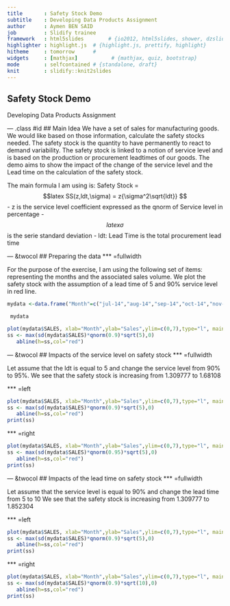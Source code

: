 ```yaml
---
title       : Safety Stock Demo
subtitle    : Developing Data Products Assignment
author      : Aymen BEN SAID
job         : Slidify trainee
framework   : html5slides        # {io2012, html5slides, shower, dzslides, ...}
highlighter : highlight.js  # {highlight.js, prettify, highlight}
hitheme     : tomorrow      # 
widgets     : [mathjax]           # {mathjax, quiz, bootstrap}
mode        : selfcontained # {standalone, draft}
knit        : slidify::knit2slides
---
```



## Safety Stock Demo
Developing Data Products Assignment


--- .class #id
## Main Idea
We have a set of sales for manufacturing goods. We would like based on those information, calculate the safety stocks needed. The safety stock is the quantity to have permanently to react to demand variability. The safety stock is linked to a notion of service level and is based on the production or procurement leadtimes of our goods.
The demo aims to show the impact of the change of the service level and the Lead time on the calculation of the safety stock.

The main formula I am using is: Safety Stock = 
$$latex
SS(z,ldt,\sigma) = z{\sigma^2\sqrt{ldt}}   
$$
- z is the service level coefficient expressed as the qnorm of Service level in percentage
- $$latex \sigma $$ is the serie standard deviation
- ldt: Lead Time is the total procurement lead time

--- &twocol
## Preparing the data
*** =fullwidth

For the purpose of the exercise, I am using the following set of items: representing the months and the associated sales volume. We plot the safety stock with the assumption of a lead time of 5 and 90% service level in red line.    

```r

mydata <-data.frame("Month"=c("jul-14","aug-14","sep-14","oct-14","nov-14","dec-14"),"SALES"=c(5.91,5.01,5.03,5.29,5.97,5.89))

 mydata
```
```r
plot(mydata$SALES, xlab="Month",ylab="Sales",ylim=c(0,7),type="l", main='Total Sales')
ss <- max(sd(mydata$SALES)*qnorm(0.9)*sqrt(5),0)
   abline(h=ss,col="red")
```

--- &twocol
## Impacts of the service level on safety stock
*** =fullwidth

Let assume that the ldt is equal to 5 and change the service level from 90% to 95%.
We see that the safety stock is increasing from 1.309777 to 1.68108

*** =left
```r
plot(mydata$SALES, xlab="Month",ylab="Sales",ylim=c(0,7),type="l", main='Total Sales')
ss <- max(sd(mydata$SALES)*qnorm(0.9)*sqrt(5),0)
   abline(h=ss,col="red")
print(ss)
```
*** =right
```r
plot(mydata$SALES, xlab="Month",ylab="Sales",ylim=c(0,7),type="l", main='Total Sales')
ss <- max(sd(mydata$SALES)*qnorm(0.95)*sqrt(5),0)
   abline(h=ss,col="red")
print(ss)
```

--- &twocol
## Impacts of the lead time on safety stock
*** =fullwidth

Let assume that the service level is equal to 90% and change the lead time from 5 to 10
We see that the safety stock is increasing from 1.309777 to 1.852304

*** =left
```r
plot(mydata$SALES, xlab="Month",ylab="Sales",ylim=c(0,7),type="l", main='Total Sales')
ss <- max(sd(mydata$SALES)*qnorm(0.9)*sqrt(5),0)
   abline(h=ss,col="red")
print(ss)
```
*** =right
```r
plot(mydata$SALES, xlab="Month",ylab="Sales",ylim=c(0,7),type="l", main='Total Sales')
ss <- max(sd(mydata$SALES)*qnorm(0.9)*sqrt(10),0)
   abline(h=ss,col="red")
print(ss)
```



